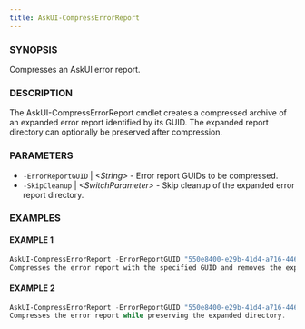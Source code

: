 ```yaml
---
title: AskUI-CompressErrorReport
---
```



### SYNOPSIS

Compresses an AskUI error report.

### DESCRIPTION

The AskUI-CompressErrorReport cmdlet creates a compressed archive of an expanded error report 
identified by its GUID. The expanded report directory can optionally be preserved after compression.

### PARAMETERS

- `-ErrorReportGUID` | _&lt;String&gt;_ - Error report GUIDs to be compressed. 
- `-SkipCleanup` | _&lt;SwitchParameter&gt;_ - Skip cleanup of the expanded error report directory.

### EXAMPLES

#### EXAMPLE 1

```powershell
AskUI-CompressErrorReport -ErrorReportGUID "550e8400-e29b-41d4-a716-446655440000"
Compresses the error report with the specified GUID and removes the expanded directory.
```
 
#### EXAMPLE 2

```powershell
AskUI-CompressErrorReport -ErrorReportGUID "550e8400-e29b-41d4-a716-446655440000" -SkipCleanup
Compresses the error report while preserving the expanded directory.
```

